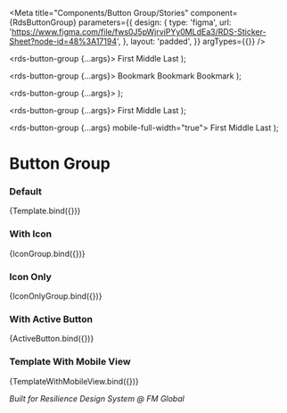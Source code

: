 
<Meta
  title="Components/Button Group/Stories"
  component={RdsButtonGroup}
  parameters={{
    design: {
      type: 'figma',
      url: 'https://www.figma.com/file/fws0J5pWjrviPYy0MLdEa3/RDS-Sticker-Sheet?node-id=48%3A17194',
    },
    layout: 'padded',
  }}
  argTypes={{}}
/>

  <rds-button-group {...args}>
    <rds-button group appearance="tertiary">
      First
    </rds-button>
    <rds-button group appearance="tertiary">
      Middle
    </rds-button>
    <rds-button group appearance="tertiary">
      Last
    </rds-button>
  </rds-button-group>
);

  <rds-button-group {...args}>
    <rds-button appearance="tertiary" group>
      <rds-hero-icon type="solid" size="md" name="bookmark" slot="start" /> Bookmark
    </rds-button>
    <rds-button appearance="tertiary" group>
      <rds-hero-icon type="solid" size="md" name="bookmark" slot="start" /> Bookmark
    </rds-button>
    <rds-button appearance="tertiary" group>
      <rds-hero-icon type="solid" size="md" name="bookmark" slot="start" /> Bookmark
    </rds-button>
  </rds-button-group>
);

  <rds-button-group {...args}>
    <rds-button appearance="tertiary" group>
      <rds-hero-icon type="solid" name="chevron-left" />
    </rds-button>
    <rds-button appearance="tertiary" group>
      <rds-hero-icon type="solid" name="plus" />
    </rds-button>
    <rds-button appearance="tertiary" group>
      <rds-hero-icon type="solid" name="chevron-right" />
    </rds-button>
  </rds-button-group>
);

  <rds-button-group {...args}>
    <rds-button group appearance="tertiary" active>
      First
    </rds-button>
    <rds-button group appearance="tertiary">
      Middle
    </rds-button>
    <rds-button group appearance="tertiary">
      Last
    </rds-button>
  </rds-button-group>
);

  <rds-button-group {...args} mobile-full-width="true">
    <rds-button group appearance="tertiary">
      First
    </rds-button>
    <rds-button group appearance="tertiary">
      Middle
    </rds-button>
    <rds-button group appearance="tertiary">
      Last
    </rds-button>
  </rds-button-group>
);

# Button Group

### Default

<Canvas>
  <Story name="Primary">{Template.bind({})}</Story>
</Canvas>

### With Icon

<Canvas>
  <Story name="With Icon">{IconGroup.bind({})}</Story>
</Canvas>

### Icon Only

<Canvas>
  <Story name="Icon Only">{IconOnlyGroup.bind({})}</Story>
</Canvas>

### With Active Button

<Canvas>
  <Story name="Active">{ActiveButton.bind({})}</Story>
</Canvas>

### Template With Mobile View

<Canvas>
  <Story name="With Full-Width Buttons on Mobile">{TemplateWithMobileView.bind({})}</Story>
</Canvas>

_Built for Resilience Design System @ FM Global_
